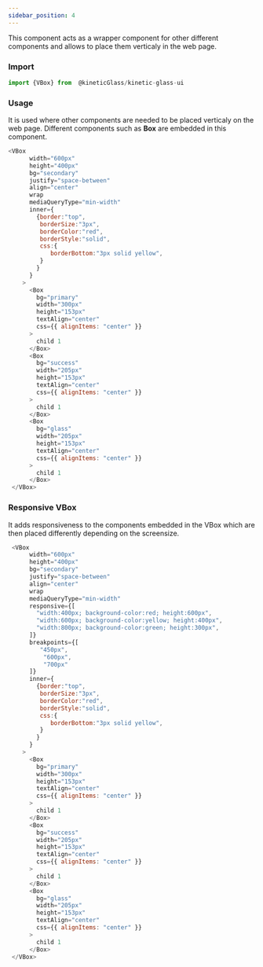 ```yaml
---
sidebar_position: 4
---
```


This component acts as a wrapper component for other different components and allows to place them verticaly in the web page. 

### Import
```js title=" VBox.js" bash
import {VBox} from  @kineticGlass/kinetic-glass-ui
```
### Usage
It is used where other components are needed to be placed verticaly on the web page. Different components such as **Box** are embedded in this component.
```js title="VBox.js" bash
<VBox
      width="600px"
      height="400px"
      bg="secondary"
      justify="space-between"
      align="center"
      wrap
      mediaQueryType="min-width"
      inner={
        {border:"top",
         borderSize:"3px",
         borderColor:"red",
         borderStyle:"solid",
         css:{
            borderBottom:"3px solid yellow",
         }        
        }
      }
    >       
      <Box
        bg="primary"
        width="300px"
        height="153px"
        textAlign="center"
        css={{ alignItems: "center" }}
      >
        child 1
      </Box>
      <Box
        bg="success"
        width="205px"
        height="153px"
        textAlign="center"
        css={{ alignItems: "center" }}
      >
        child 1
      </Box>
      <Box
        bg="glass"
        width="205px"
        height="153px"
        textAlign="center"
        css={{ alignItems: "center" }}
      >
        child 1
      </Box>
 </VBox>
```
### Responsive VBox
It adds responsiveness to the components embedded in the VBox which are then placed differently depending on the screensize.

```js title="VBox.js" bash
 <VBox
      width="600px"
      height="400px"
      bg="secondary"
      justify="space-between"
      align="center"
      wrap
      mediaQueryType="min-width"
      responsive={[
        "width:400px; background-color:red; height:600px",
        "width:600px; background-color:yellow; height:400px",
        "width:800px; background-color:green; height:300px",
      ]}
      breakpoints={[
         "450px",
          "600px",
          "700px"
      ]}
      inner={
        {border:"top",
         borderSize:"3px",
         borderColor:"red",
         borderStyle:"solid",
         css:{
            borderBottom:"3px solid yellow",
         }        
        }
      }
    >       
      <Box
        bg="primary"
        width="300px"
        height="153px"
        textAlign="center"
        css={{ alignItems: "center" }}
      >
        child 1
      </Box>
      <Box
        bg="success"
        width="205px"
        height="153px"
        textAlign="center"
        css={{ alignItems: "center" }}
      >
        child 1
      </Box>
      <Box
        bg="glass"
        width="205px"
        height="153px"
        textAlign="center"
        css={{ alignItems: "center" }}
      >
        child 1
      </Box>
 </VBox>
```
